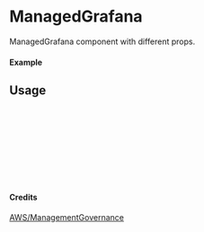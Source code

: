 
<Meta of={ManagedGrafana} title="AWS/ManagementGovernance/ManagedGrafana" />

# ManagedGrafana

ManagedGrafana component with different props.

#### Example

<Canvas of={ManagedGrafana.Primary} />

## Usage

```ts
import { ManagedGrafana } from "yadl-ui";

const Example = () => {
  return (
      <ManagedGrafana />
  );
};

export default Example;
```

#### Credits
[AWS/ManagementGovernance](https://aws-icons.com/)
